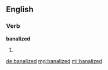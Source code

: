 ==English==

===Verb===
'''banalized'''

# {{past of|banalize}}

[[de:banalized]]
[[mg:banalized]]
[[ml:banalized]]